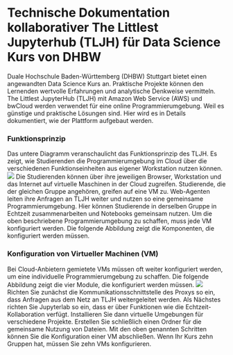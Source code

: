 # Technische Dokumentation kollaborativer The Littlest Jupyterhub (TLJH) für Data Science Kurs von DHBW
  
Duale Hochschule Baden-Württemberg (DHBW) Stuttgart bietet einen angewandten Data Science Kurs an. Praktische Projekte können den Lernenden wertvolle Erfahrungen und analytische Denkweise vermitteln. The Littlest JupyterHub (TLJH) mit Amazon Web Service (AWS) und bwCloud werden verwendet für eine online Programmierumgebung. Weil es günstige und praktische Lösungen sind. Hier wird es in Details dokumentiert, wie der Plattform aufgebaut werden.

### Funktionsprinzip
Das untere Diagramm veranschaulicht das Funktionsprinzip des TLJH. Es zeigt, wie Studierenden die Programmierumgebung im Cloud über die verschiedenen Funktionseinheiten aus eigener Workstation nutzen können.
![](../Images/Ab21.png)
Die Studierenden können über ihre jeweiligen Browser, Workstation und das Internet auf virtuelle Maschinen in der Cloud zugreifen. Studierende, die der gleichen Gruppe angehören, greifen auf eine VM zu. Web-Agenten leiten ihre Anfragen an TLJH weiter und nutzen so eine gemeinsame Programmierumgebung. Hier können Studierende in derselben Gruppe in Echtzeit zusammenarbeiten und Notebooks gemeinsam nutzen.
Um die oben beschriebene Programmierumgebung zu schaffen, muss jede VM konfiguriert werden. Die folgende Abbildung zeigt die Komponenten, die konfiguriert werden müssen.

### Konfiguration von Virtueller Machinen (VM)
Bei Cloud-Anbietern gemietete VMs müssen oft weiter konfiguriert werden, um eine individuelle Programmierumgebung zu schaffen. Die folgende Abbildung zeigt die vier Module, die konfiguriert werden müssen. 
![](../Images/Ab22.png)
Richten Sie zunächst die Kommunikationsschnittstelle des Proxys so ein, dass Anfragen aus dem Netz an TLJH weitergeleitet werden. Als Nächstes richten Sie Jupyterlab so ein, dass er über Funktionen wie die Echtzeit-Kollaboration verfügt. Installieren Sie dann virtuelle Umgebungen für verschiedene Projekte. Erstellen Sie schließlich einen Ordner für die gemeinsame Nutzung von Dateien.
Mit den oben genannten Schritten können Sie die Konfiguration einer VM abschließen. Wenn Ihr Kurs zehn Gruppen hat, müssen Sie zehn VMs konfigurieren.
